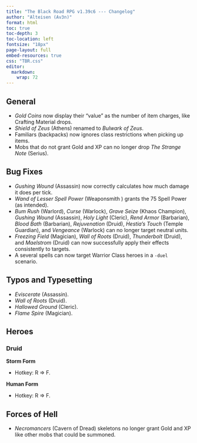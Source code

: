 ```yaml
---
title: "The Black Road RPG v1.39c6 --- Changelog"
author: "Alteisen (Av3n)"
format: html
toc: true
toc-depth: 3
toc-location: left
fontsize: "18px"
page-layout: full
embed-resources: true
css: "TBR.css"
editor: 
  markdown: 
    wrap: 72
---
```


## General

-   *Gold Coins* now display their "value" as the number of item
    charges, like Crafting Material drops.
-   *Shield of Zeus* (Athens) renamed to *Bulwark of Zeus*.
-   Familiars (backpacks) now ignores class restrictions when picking up
    items.
-   Mobs that do not grant Gold and XP can no longer drop *The Strange
    Note* (Serius).

## Bug Fixes

-   *Gushing Wound* (Assassin) now correctly calculates how much damage
    it does per tick.
-   *Wand of Lesser Spell Power* (Weaponsmith ) grants the 75 Spell
    Power (as intended).
-   *Bum Rush* (Warlord), *Curse* (Warlock), *Grave Seize* (Khaos
    Champion), *Gushing Wound* (Assassin), *Holy Light* (Cleric), *Rend
    Armor* (Barbarian), *Blood Bath* (Barbarian), *Rejuvenation*
    (Druid), *Hestia's Touch* (Temple Guardian), and *Vengeance*
    (Warlock) can no longer target neutral units.
-   *Freezing Field* (Magician), *Wall of Roots* (Druid), *Thunderbolt*
    (Druid), and *Maelstrom* (Druid) can now successfully apply their
    effects consistently to targets.
-   A several spells can now target Warrior Class heroes in a `-duel`
    scenario.

## Typos and Typesetting

-   *Eviscerate* (Assassin).
-   *Wall of Roots* (Druid).
-   *Hallowed Ground* (Cleric).
-   *Flame Spire* (Magician).

## Heroes

### Druid

**Storm Form**

-   Hotkey: R ⇒ F.

**Human Form**

-   Hotkey: R ⇒ F.

## Forces of Hell

-   *Necromancers* (Cavern of Dread) skeletons no longer grant Gold and
    XP like other mobs that could be summoned.
